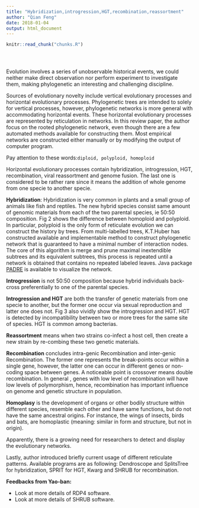 ```yaml
---
title: "Hybridization,introgression,HGT,recombination,reassortment"
author: "Qian Feng"
date: 2018-01-04
output: html_document
---
```


<!-- The file analysis/chunks.R contains chunks that define default settings
shared across the workflowr files. -->
```r
knitr::read_chunk("chunks.R")
```

<!-- Update knitr chunk options -->
```r
```

<!-- Insert the date the file was last updated -->
```r
```

<!-- Insert the code version (Git commit SHA1) if Git repository exists and R
 package git2r is installed -->
```r
```

<!-- Add your analysis here -->
Evolution involves a series of unobservable historical events, we could neither make direct observation nor perform experiment to investigate  them, making phylogenetic an interesting and challenging discipline.	

Sources of evolutionary novelty include vertical evolutionary processes and horizontal evolutionary processes. Phylogenetic trees are intended to solely for vertical processes, however, phylogenetic networks is more general with accommodating horizontal events. These horizontal evolutionary processes are represented by reticulation in networks. In this review paper, the author focus on the rooted phylogenetic network, even though there are a few automated methods available for constructing them. Most empirical networks are constructed either manually or by modifying the output of computer program.


Pay attention to these words:``diploid, polyploid, homoploid ``

Horizontal evolutionary processes contain hybridization, introgression, HGT, recombination, viral reassortment  and genome fusion. The last one is considered to be rather rare since it means the addition of whole genome from one specie to another specie. 

**Hybridization**: Hybridization is very common in plants and a small group of animals like fish and reptiles. The new hybrid species consist same amount of genomic materials from each of the two parental species, ie 50:50 composition. Fig 2 shows the difference between homoploid and polyploid. In particular, polyploid is the only form of reticulate evolution we can construct the history by trees. From multi-labelled trees, K.T.Huber has constructed available and implementable method to construct phylogenetic network that is guaranteed to have a minimal number of interaction nodes. The core of this algorithm is merge and prune maximal inextendible subtrees and its equivalent subtrees, this process is repeated until a network is obtained that contains no repeated labeled leaves. Java package [PADRE](https://www.uea.ac.uk/documents/429378/432070/PADRE+manual.pdf/32316a51-64c8-4a6d-83dc-b48b19744c61)  is available to visualize the network.

**Introgression** is not 50:50 composition because hybrid individuals back-cross preferentially to one of the parental species.

**Introgression and HGT** are both the transfer of genetic materials from one specie to another, but the former one occur via sexual reproduction and latter one does not. Fig 3 also vividly show the introgression and HGT. HGT is detected by incompatibility between two or more trees for the same site of species. HGT is common among bacterias.

**Reassortment** means when two strains co-infect a host cell, then create a new strain by re-combing these two genetic materials.

**Recombination** concludes intra-genic Recombination and  inter-genic Recombination. The former one represents the break-points occur within a single gene, however, the latter one can occur in different genes or non-coding space between genes. A noticeable point is crossover means double recombination. In general , genes with low level of recombination will have low levels of polymorphism, hence, recombination has important influence on genome and genetic structure in population. 

**Homoplasy** is the development of organs or other bodily structure within different species, resemble each other and have same functions, but do not have the same ancestral origins. For instance, the wings of insects, birds and bats, are homoplastic (meaning: similar in form and structure, but not in origin).

Apparently, there is a growing need for researchers to detect and display the evolutionary networks.

Lastly, author introduced briefly current usage of different reticulate patterns. Available programs are as following: Dendroscope and SplitsTree for hybridization, SPRIT for HGT, Kwarg and SHRUB for recombination.

**Feedbacks from Yao-ban:**

* Look at more details of RDP4 software.	
* Look at more details of SHRUB software.



